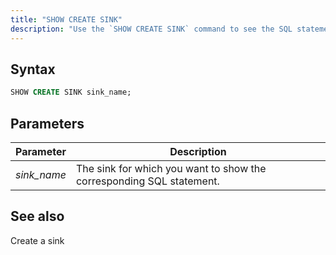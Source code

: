 ```yaml
---
title: "SHOW CREATE SINK"
description: "Use the `SHOW CREATE SINK` command to see the SQL statement used to create the specified sink. By using this command, you can verify the sink's settings and troubleshoot any issues."
---
```


## Syntax

```sql
SHOW CREATE SINK sink_name;
```

## Parameters

| Parameter    | Description                                                          |
| ------------ | -------------------------------------------------------------------- |
| _sink\_name_ | The sink for which you want to show the corresponding SQL statement. |

## See also

<CardGroup>
  <Card
    title="CREATE SINK"
    icon="database"
    iconType="solid"
    href="/docs/current/sql-create-sink/"
  >
    Create a sink
  </Card>
</CardGroup>
